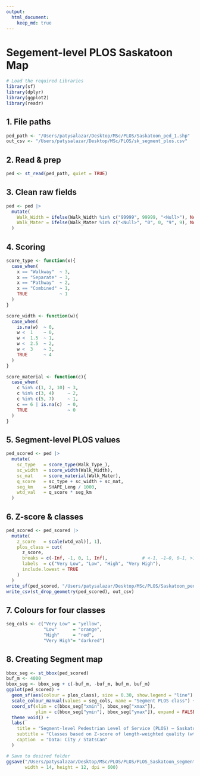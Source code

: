 ```yaml
---
output:
  html_document:
    keep_md: true
---
```


# Segement-level PLOS Saskatoon Map

```r
# Load the required Libraries
library(sf)
library(dplyr)
library(ggplot2)
library(readr)
```

## 1.  File paths 

```r
ped_path <- "/Users/patysalazar/Desktop/MSc/PLOS/Saskatoon_ped_1.shp"
out_csv <- "/Users/patysalazar/Desktop/MSc/PLOS/sk_segment_plos.csv"
```

## 2.  Read & prep 

```r
ped <- st_read(ped_path, quiet = TRUE)
```


## 3.  Clean raw fields

```r
ped <- ped |>
  mutate(
    Walk_Width = ifelse(Walk_Width %in% c("99999", 99999, "<Null>"), NA, Walk_Width) |> as.numeric(),
    Walk_Mater = ifelse(Walk_Mater %in% c("<Null>", "0", 0, "9", 9), NA, Walk_Mater) |> as.integer()
  )
```

  
## 4.  Scoring 

```r
score_type <- function(x){
  case_when(
    x == "Walkway"  ~ 3,
    x == "Separate" ~ 3,
    x == "Pathway"  ~ 2,
    x == "Combined" ~ 1,
    TRUE            ~ 1
  )
}
```


```r
score_width <- function(w){
  case_when(
    is.na(w)  ~ 0,
    w <  1    ~ 0,
    w <  1.5  ~ 1,
    w <  2.5  ~ 2,
    w <  3    ~ 3,
    TRUE      ~ 4
  )
}
```


```r
score_material <- function(c){
  case_when(
    c %in% c(1, 2, 10) ~ 3,
    c %in% c(3, 4)     ~ 2,
    c %in% c(5, 7)     ~ 1,
    c == 6 | is.na(c)  ~ 0,
    TRUE               ~ 0
  )
}
```


## 5.  Segment-level PLOS values 

```r
ped_scored <- ped |>
  mutate(
    sc_type   = score_type(Walk_Type_),
    sc_width  = score_width(Walk_Width),
    sc_mat    = score_material(Walk_Mater),
    q_score   = sc_type + sc_width + sc_mat,       
    seg_km    = SHAPE_Leng / 1000,                  
    wtd_val   = q_score * seg_km                   
  )
```

  
## 6.  Z-score & classes
  
```r
ped_scored <- ped_scored |>
  mutate(
    z_score   = scale(wtd_val)[, 1],
    plos_class = cut(
      z_score,
      breaks = c(-Inf, -1, 0, 1, Inf),             # <-1, −1–0, 0–1, >1
      labels  = c("Very Low", "Low", "High", "Very High"),
      include.lowest = TRUE
    )
  )
write_sf(ped_scored, "/Users/patysalazar/Desktop/MSc/PLOS/Saskatoon_ped_PLOS_segments.gpkg")
write_csv(st_drop_geometry(ped_scored), out_csv)
```


## 7.  Colours for four classes 

```r
seg_cols <- c("Very Low" = "yellow",
              "Low"      = "orange",
              "High"     = "red",
              "Very High"= "darkred")
```


## 8.  Creating Segment map 

```r
bbox_seg <- st_bbox(ped_scored)
buf_m <- 4000
bbox_seg <- bbox_seg + c(-buf_m, -buf_m, buf_m, buf_m)
ggplot(ped_scored) +
  geom_sf(aes(colour = plos_class), size = 0.30, show.legend = "line") +
  scale_colour_manual(values = seg_cols, name = "Segment PLOS class") +
  coord_sf(xlim = c(bbox_seg["xmin"], bbox_seg["xmax"]),
           ylim = c(bbox_seg["ymin"], bbox_seg["ymax"]), expand = FALSE) +
  theme_void() +
  labs(
    title = "Segment-level Pedestrian Level of Service (PLOS) – Saskatoon",
    subtitle = "Classes based on Z-score of length-weighted quality (wtd_val)",
    caption  = "Data: City / StatsCan"
  )
```


```r
# Save to desired folder
ggsave("/Users/patysalazar/Desktop/MSc/PLOS/PLOS/PLOS_Saskatoon_segments_highres.jpg",
       width = 14, height = 12, dpi = 600)  
```

